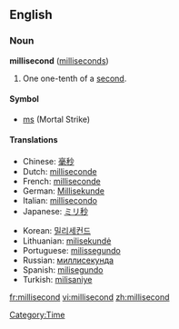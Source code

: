==English==

===Noun===
'''millisecond''' ([[milliseconds]])

# One one-tenth of a [[second]].

====Symbol====
*[[ms]] (Mortal Strike)

====Translations====
{{top}}
*Chinese: [[毫秒]]
*Dutch: [[milliseconde]] {{m}}
*French: [[milliseconde]] {{f}}
*German: [[Millisekunde]] {{f}}
*Italian: [[millisecondo]] {{m}}
*Japanese: [[ミリ秒]]
{{mid}}
*Korean: [[밀리세컨드]]
*Lithuanian: [[milisekundė]] {{f}}
*Portuguese: [[milissegundo]] {{m}}
*Russian: [[миллисекунда]] {{f}}
*Spanish: [[milisegundo]] {{m}}
*Turkish: [[milisaniye]]
{{bottom}}

[[Category:Time]]

[[fr:millisecond]]
[[vi:millisecond]]
[[zh:millisecond]]